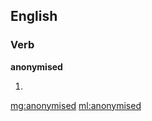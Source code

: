 ==English==

===Verb===
'''anonymised'''

# {{past of|[[anonymise]]}}

[[mg:anonymised]]
[[ml:anonymised]]